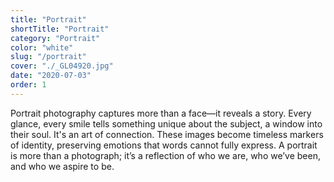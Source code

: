 ```yaml
---
title: "Portrait"
shortTitle: "Portrait"
category: "Portrait"
color: "white"
slug: "/portrait"
cover: "./_GL04920.jpg"
date: "2020-07-03"
order: 1
---
```


Portrait photography captures more than a face—it reveals a story. Every glance, every smile tells something unique about the subject, a window into their soul. It's an art of connection. These images become timeless markers of identity, preserving emotions that words cannot fully express. A portrait is more than a photograph; it’s a reflection of who we are, who we’ve been, and who we aspire to be.